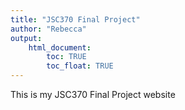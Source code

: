 ```yaml
---
title: "JSC370 Final Project"
author: "Rebecca"
output: 
    html_document:
        toc: TRUE
        toc_float: TRUE
---
```


This is my JSC370 Final Project website